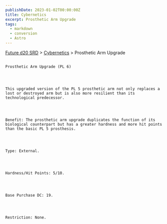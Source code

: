 ```yaml
---
publishDate: 2023-01-02T00:00:00Z
title: Cybernetics
excerpt: Prosthetic Arm Upgrade
tags:
  - markdown
  - conversion
  - Astro
---
```







[Future d20 SRD](/#futureD20)
     > [Cybernetics](future-d20-srd-cybernetics-index)
     > Prosthetic Arm Upgrade
    




## 
    Prosthetic Arm Upgrade (PL 6)
   



    This upgraded version of the PL 5 prosthetic arm not only replaces a lost or destroyed arm but is also more resilient than its technological predecessor.
   



    Benefit: The prosthetic arm upgrade duplicates the function of its biological counterpart but has a greater hardness and more hit points than the basic PL 5 prosthesis.
   



    Type: External.
   



    Hardness/Hit Points: 5/10.
   



    Base Purchase DC: 19.
   



    Restriction: None.
   





